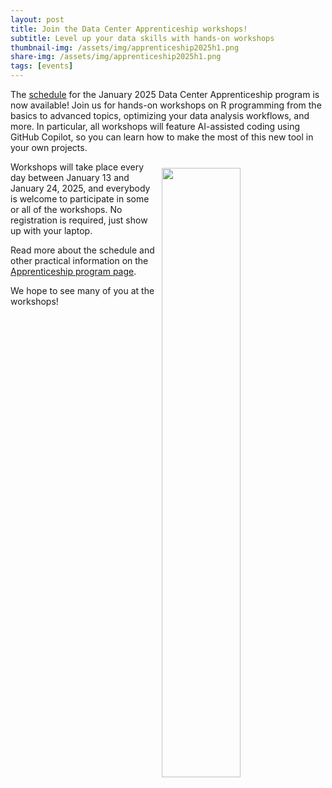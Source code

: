 ```yaml
---
layout: post
title: Join the Data Center Apprenticeship workshops!
subtitle: Level up your data skills with hands-on workshops
thumbnail-img: /assets/img/apprenticeship2025h1.png
share-img: /assets/img/apprenticeship2025h1.png
tags: [events]
---
```


The [schedule](../apprenticeship/apprenticeship_2025h1/#workshop-schedule) for the January 2025 Data Center Apprenticeship program is now available! Join us for hands-on workshops on R programming from the basics to advanced topics, optimizing your data analysis workflows, and more. In particular, all workshops will feature AI-assisted coding using GitHub Copilot, so you can learn how to make the most of this new tool in your own projects.

<img src="../assets/img/apprenticeship2025h1.png" style="float: right; padding: 10px 10px 10px 10px" width="50%"/>

Workshops will take place every day between January 13 and January 24, 2025, and everybody is welcome to participate in some or all of the workshops. No registration is required, just show up with your laptop.

Read more about the schedule and other practical information on the [Apprenticeship program page](../apprenticeship/apprenticeship_2025h1).

We hope to see many of you at the workshops!

